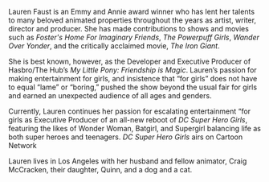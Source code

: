 Lauren Faust is an Emmy and Annie award winner who has lent her talents to many beloved animated properties throughout the years as artist, writer, director and producer. She has made contributions to shows and movies such as _Foster's Home For Imaginary Friends_, _The Powerpuff Girls_, _Wander Over Yonder_, and the critically acclaimed movie, _The Iron Giant_.

She is best known, however, as the Developer and Executive Producer of Hasbro/The Hub’s _My Little Pony: Friendship is Magic_. Lauren’s passion for making entertainment for girls, and insistence that “for girls” does not have to equal “lame” or “boring,” pushed the show beyond the usual fair for girls and earned an unexpected audience of all ages and genders.

Currently, Lauren continues her passion for escalating entertainment “for girls as Executive Producer of an all-new reboot of _DC Super Hero Girls_, featuring the likes of Wonder Woman, Batgirl, and Supergirl balancing life as both super heroes and teenagers. _DC Super Hero Girls_ airs on Cartoon Network

Lauren lives in Los Angeles with her husband and fellow animator, Craig McCracken, their daughter, Quinn, and a dog and a cat.
